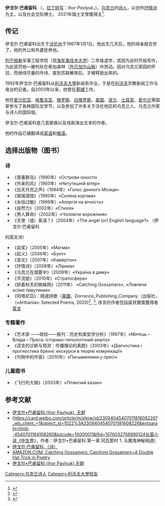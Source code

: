 {{Infobox Writer <!-- for more information see [[:Template:Infobox_Writer/doc|:Template:Infobox Writer/doc]] -->
| name          = 伊戈尔·巴甫留科
| image         = Photo of Ihor Pavlyuk.jpg
| imagesize     = 200px
| birthdate    = 1967月1月1日
| birthplace   = {{flag|乌克兰}}
| occupation    = 抒情[[诗人|诗人]]
| nationality   = {{flag|乌克兰}}
| period        = 1985–
}}
'''伊戈尔·巴甫留科''' （{{lang-uk|'''І́гор Зино́війович Павлю́к'''}}，[[拉丁转写|拉丁转写]]：''Ihor Pavlyuk''，{{bd|1967年|1月1日|}})，[[乌克兰|乌克兰]]的[[诗人|诗人]]，以创作[[抒情诗|抒情诗]]为主，以及社会交际博士。
2021年瑞士文學獎得主<ref>{{Cite web |url=https://www.switzerlandliteraryprize.it/i-vincitori-2021.html?fbclid=IwAR1_Qlp0su5djzJho__IHQaaUGj1_jt4n-80iXUvrvH1_X8Yh-0RtP_m_sA |title=瑞士文學獎 |access-date=2021-07-18 |archive-date=2021-07-18 |archive-url=https://web.archive.org/web/20210718073036/https://www.switzerlandliteraryprize.it/i-vincitori-2021.html?fbclid=IwAR1_Qlp0su5djzJho__IHQaaUGj1_jt4n-80iXUvrvH1_X8Yh-0RtP_m_sA }}</ref>.

==传记==
伊戈尔·巴甫留科出生于[[沃伦州|沃伦州]]于1967年1月1日。他出生几天后，他的母亲就去世了。他的外公和外婆抚养他。

[[列宁格勒|列宁格勒]]军事工程学院（现[[海军事技术大学|海军事技术大学]]）二年级退学，其因为此时开始写作，为此惩罚他—被判处在泰加森林（[[外贝加尔山脉|外贝加尔山脉]]）中劳动。因对乌克兰家园的怀旧，而继续尽量的作诗，直到苏联解体后，才被释放出来的。

1992年伊戈尔·巴甫留科从[[利沃夫大學|利沃夫大學]]新闻系毕业，于是在[[利沃夫|利沃夫]]宗教新闻工作与电台的记者。自2003年以来，他曾在[[基辅|基辅]]工作。

他在[[爱沙尼亚|爱沙尼亚]]、[[格鲁吉亚|格鲁吉亚]]、[[俄罗斯|俄罗斯]]、[[白俄罗斯|白俄罗斯]]、[[美国|美国]]、[[波兰|波兰]]、[[土耳其|土耳其]]、[[爱尔兰|爱尔兰]]等国家参与了各种国际文学节，以及参加了许多关于沃伦地区的乌克兰人、乌克兰作家与诗人的国际版。

伊戈尔·巴甫留科是几首歌曲以及戏剧演出文本的作者。

他的作品已被翻译成[[英语|英语]]和[[俄语|俄语]]。

==选择出版物（图书）==
===诗===
* 《青春群岛》（1990年）«Острови юності»
*《外来的风》（1993年）«Нетутешній вітер»
*《白天月亮之声》（1994年）«Голос денного Місяця»
*《玻璃酒馆》（1995年）«Скляна корчма» 
*《永恒过敏》（1999年）«Алергія на вічність» 
*《自然力》（2002年）«Стихія»
*《男人算命》（2002年）«Чоловіче ворожіння»
*《天使（或）英语？》（2004年）«The angel (or) English language?» （伊戈尔·巴甫留科 
的英文诗）
*《岩浆》（2005年）«Магма»
*《起义》（2006年）«Бунт»
*《音叉》（2007年）«Камертон»
*《抒情诗》（2008年）«Лірика»
*《乌克兰在烟雾中》（2009年）«Україна в диму»
*《平流层》（2010年）«Стратосфера»
* 《抓着秋天的蜘蛛网》（2011年） «Catching Gossamers», «Ловлячи осінні павутинки»
* 《阿塔尼亞》：精選詩歌（[[美國|美國]]，Dorrance_Publishing_Company（出版社，（«Arthania»: Selected Poems, 2020)<ref>{{Cite web |url=https://www.books.com.tw/products/F016873711?sloc=main |title=Ihor Pavlyuk. Arthania: Selected poems |access-date=2020-05-31 |archive-date=2022-04-03 |archive-url=https://web.archive.org/web/20220403193028/https://www.books.com.tw/products/F016873711?sloc=main }}</ref>, <ref>{{Cite web |url=http://bookstore.dorrancepublishing.com/arthania-selected-poems/ |title=Ihor Pavlyuk. Arthania: Selected poems |accessdate=2020-05-31 |archive-date=2020-11-16 |archive-url=https://web.archive.org/web/20201116160259/http://bookstore.dorrancepublishing.com/arthania-selected-poems/ |dead-url=no }}</ref>, 序言的作者包括諾貝爾獎獲得者[[莫言|莫言]] {{ISBN|978-1647023065}}

===专题著作===
* 《艺术家 ——政权——报刊：历史和类型学分析》（1997年）«Митець – Влада – Преса: історико-типологічний аналіз»
* 《谎言的诊断与预测：传播理论的离题》（2003年）«Діагностика і прогностика брехні: екскурси в теорію комунікації»
*《刊物中的作家》（2010年）«Письменники у пресі»

===儿童图书===
*《飞行的大锅》（2003年）«Літаючий казан»

==参考文献==

*[https://www.bleakhousebooks.com.hk/pages/books/12656/fleurs-des-lettres-85-may-june-2020 伊戈尔•巴甫留科 (Ihor Pavlyuk). 无题] {{Wayback|url=https://www.bleakhousebooks.com.hk/pages/books/12656/fleurs-des-lettres-85-may-june-2020 |date=20200927044643 }}
*[https://card.weibo.com/article/m/show/id/2309404540701181608226?_wb_client_=1&object_id=1022%3A2309404540701181608226&extparam=lmid--4540701184108260&luicode=10000011&lfid=1076032756880124长篇小说《中生界》，作者：伊戈尔•巴甫留科 第一章 冈瓦那村 1. 与魔鬼神秘相遇]
*[http://ihor-pavlyuk.ucoz.ru/publ/pavlyuk/1-1-0-11 伊戈尔·巴甫留科 （诗）] {{Wayback|url=http://ihor-pavlyuk.ucoz.ru/publ/pavlyuk/1-1-0-11 |date=20140111180015 }}
*[http://www.amazon.com/dp/1461089492/ AMAZON.COM. Catching Gossamers: Catching Gossamers~A Double Hat Trick in Poetry]
*[https://www.bleakhousebooks.com.hk/pages/books/12656/fleurs-des-lettres-85-may-june-2020 伊戈尔•巴甫留科 (Ihor Pavlyuk).无题] {{Wayback|url=https://www.bleakhousebooks.com.hk/pages/books/12656/fleurs-des-lettres-85-may-june-2020 |date=20200927044643 }}

{{DEFAULTSORT:Ihor, Pavlyuk}}
[[Category:乌克兰诗人|Category:乌克兰诗人]]
[[Category:利沃夫大學校友|Category:利沃夫大學校友]]
